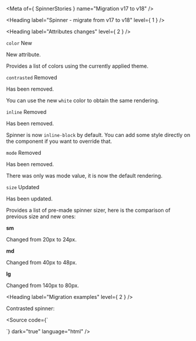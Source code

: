 
<Meta of={ SpinnerStories } name="Migration v17 to v18" />

<Heading label="Spinner - migrate from v17 to v18" level={ 1 } />

<Heading label="Attributes changes" level={ 2 } />

`color` <Badge color="success" size="sm">New</Badge>

New attribute.

Provides a list of colors using the currently applied theme.

`contrasted` <Badge color="critical" size="sm">Removed</Badge>

Has been removed.

You can use the new `white` color to obtain the same rendering.

`inline` <Badge color="critical" size="sm">Removed</Badge>

Has been removed.

Spinner is now `inline-block` by default.
You can add some style directly on the component if you want to override that.

`mode` <Badge color="critical" size="sm">Removed</Badge>

Has been removed.

There was only was mode value, it is now the default rendering.

`size` <Badge color="information" size="sm">Updated</Badge>

Has been updated.

Provides a list of pre-made spinner sizer, here is the comparison of previous size and new ones:

**sm**

Changed from 20px to 24px.

**md**

Changed from 40px to 48px.

**lg**

Changed from 140px to 80px.

<Heading label="Migration examples" level={ 2 } />

Contrasted spinner:

<Source code={`
<osds-spinner inline contrasted></osds-spinner>

<!-- is now -->

<ods-spinner color="white"></ods-spinner>
`}
        dark="true"
        language="html" />
